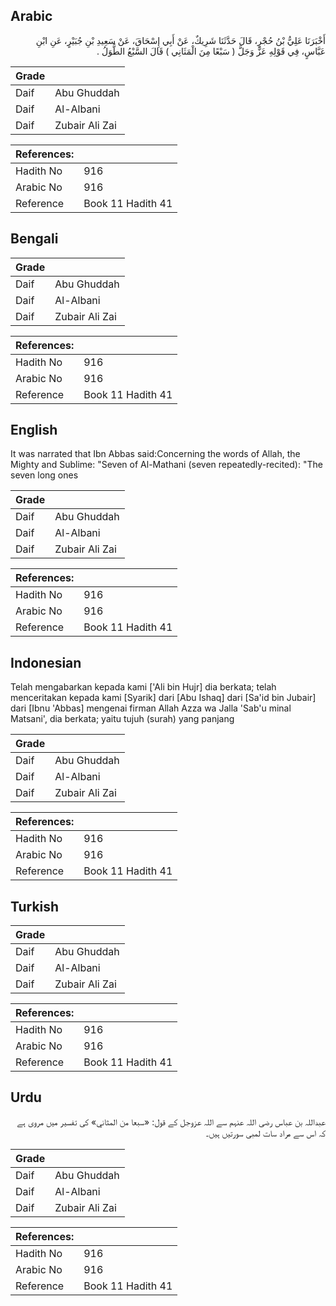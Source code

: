 ## Arabic


<div dir="rtl" lang="ar" style={{fontSize:'larger',backgroundColor:'#f8f9fa',padding:20}}>
أَخْبَرَنَا عَلِيُّ بْنُ حُجْرٍ، قَالَ حَدَّثَنَا شَرِيكٌ، عَنْ أَبِي إِسْحَاقَ، عَنْ سَعِيدِ بْنِ جُبَيْرٍ، عَنِ ابْنِ عَبَّاسٍ، فِي قَوْلِهِ عَزَّ وَجَلَّ ‏(‏ سَبْعًا مِنَ الْمَثَانِي ‏)‏ قَالَ السَّبْعُ الطُّوَلُ ‏.‏
</div>
<div style={{backgroundColor:'#f8f9fa',padding:20, marginBottom: 10}}><table> <thead> <tr> <th>Grade</th> <th></th> </tr> </thead> <tbody> <tr><td>Daif</td><td>Abu Ghuddah</td></tr><tr><td>Daif</td><td>Al-Albani</td></tr><tr><td>Daif</td><td>Zubair Ali Zai</td></tr></tbody></table><table> <thead> <tr> <th>References:</th> <th></th> </tr> </thead> <tbody><tr><td>Hadith No</td><td>916</td></tr><tr><td>Arabic No</td><td>916</td></tr><tr><td>Reference</td><td>Book 11 Hadith 41</td></tr></tbody></table></div>

## Bengali


<div dir="ltr" lang="bn" style={{fontSize:'larger',backgroundColor:'#f8f9fa',padding:20}}>

</div>
<div style={{backgroundColor:'#f8f9fa',padding:20, marginBottom: 10}}><table> <thead> <tr> <th>Grade</th> <th></th> </tr> </thead> <tbody> <tr><td>Daif</td><td>Abu Ghuddah</td></tr><tr><td>Daif</td><td>Al-Albani</td></tr><tr><td>Daif</td><td>Zubair Ali Zai</td></tr></tbody></table><table> <thead> <tr> <th>References:</th> <th></th> </tr> </thead> <tbody><tr><td>Hadith No</td><td>916</td></tr><tr><td>Arabic No</td><td>916</td></tr><tr><td>Reference</td><td>Book 11 Hadith 41</td></tr></tbody></table></div>

## English


<div dir="ltr" lang="en" style={{fontSize:'larger',backgroundColor:'#f8f9fa',padding:20}}>
It was narrated that Ibn Abbas said:Concerning the words of Allah, the Mighty and Sublime: "Seven of Al-Mathani (seven repeatedly-recited): "The seven long ones
</div>
<div style={{backgroundColor:'#f8f9fa',padding:20, marginBottom: 10}}><table> <thead> <tr> <th>Grade</th> <th></th> </tr> </thead> <tbody> <tr><td>Daif</td><td>Abu Ghuddah</td></tr><tr><td>Daif</td><td>Al-Albani</td></tr><tr><td>Daif</td><td>Zubair Ali Zai</td></tr></tbody></table><table> <thead> <tr> <th>References:</th> <th></th> </tr> </thead> <tbody><tr><td>Hadith No</td><td>916</td></tr><tr><td>Arabic No</td><td>916</td></tr><tr><td>Reference</td><td>Book 11 Hadith 41</td></tr></tbody></table></div>

## Indonesian


<div dir="ltr" lang="id" style={{fontSize:'larger',backgroundColor:'#f8f9fa',padding:20}}>
Telah mengabarkan kepada kami ['Ali bin Hujr] dia berkata; telah menceritakan kepada kami [Syarik] dari [Abu Ishaq] dari [Sa'id bin Jubair] dari [Ibnu 'Abbas] mengenai firman Allah Azza wa Jalla 'Sab'u minal Matsani', dia berkata; yaitu tujuh (surah) yang panjang
</div>
<div style={{backgroundColor:'#f8f9fa',padding:20, marginBottom: 10}}><table> <thead> <tr> <th>Grade</th> <th></th> </tr> </thead> <tbody> <tr><td>Daif</td><td>Abu Ghuddah</td></tr><tr><td>Daif</td><td>Al-Albani</td></tr><tr><td>Daif</td><td>Zubair Ali Zai</td></tr></tbody></table><table> <thead> <tr> <th>References:</th> <th></th> </tr> </thead> <tbody><tr><td>Hadith No</td><td>916</td></tr><tr><td>Arabic No</td><td>916</td></tr><tr><td>Reference</td><td>Book 11 Hadith 41</td></tr></tbody></table></div>

## Turkish


<div dir="ltr" lang="tr" style={{fontSize:'larger',backgroundColor:'#f8f9fa',padding:20}}>

</div>
<div style={{backgroundColor:'#f8f9fa',padding:20, marginBottom: 10}}><table> <thead> <tr> <th>Grade</th> <th></th> </tr> </thead> <tbody> <tr><td>Daif</td><td>Abu Ghuddah</td></tr><tr><td>Daif</td><td>Al-Albani</td></tr><tr><td>Daif</td><td>Zubair Ali Zai</td></tr></tbody></table><table> <thead> <tr> <th>References:</th> <th></th> </tr> </thead> <tbody><tr><td>Hadith No</td><td>916</td></tr><tr><td>Arabic No</td><td>916</td></tr><tr><td>Reference</td><td>Book 11 Hadith 41</td></tr></tbody></table></div>

## Urdu


<div dir="rtl" lang="ur" style={{fontSize:'larger',backgroundColor:'#f8f9fa',padding:20}}>
عبداللہ بن عباس رضی اللہ عنہم سے اللہ عزوجل کے قول: «سبعا من المثاني» کی تفسیر میں مروی ہے کہ اس سے مراد سات لمبی سورتیں ہیں۔
</div>
<div style={{backgroundColor:'#f8f9fa',padding:20, marginBottom: 10}}><table> <thead> <tr> <th>Grade</th> <th></th> </tr> </thead> <tbody> <tr><td>Daif</td><td>Abu Ghuddah</td></tr><tr><td>Daif</td><td>Al-Albani</td></tr><tr><td>Daif</td><td>Zubair Ali Zai</td></tr></tbody></table><table> <thead> <tr> <th>References:</th> <th></th> </tr> </thead> <tbody><tr><td>Hadith No</td><td>916</td></tr><tr><td>Arabic No</td><td>916</td></tr><tr><td>Reference</td><td>Book 11 Hadith 41</td></tr></tbody></table></div>